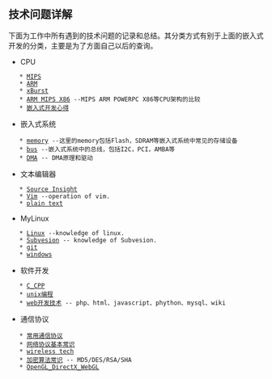 == 技术问题详解 ==
下面为工作中所有遇到的技术问题的记录和总结。其分类方式有别于上面的嵌入式开发的分类，主要是为了方面自己以后的查询。
* CPU
    * [[MIPS]]
    * [[ARM]]
    * [[xBurst]]
    * [[ARM MIPS X86]] --MIPS ARM POWERPC X86等CPU架构的比较
    * [[嵌入式开发心得]]
* 嵌入式系统 
    * [[memory]] --这里的memory包括Flash，SDRAM等嵌入式系统中常见的存储设备
    * [[bus]] --嵌入式系统中的总线，包括I2C，PCI，AMBA等
    * [[DMA]] -- DMA原理和驱动
* 文本编辑器
    * [[Source Insight]]
    * [[Vim]] --operation of vim.
    * [[plain text]]
* MyLinux
    * [[Linux]] --knowledge of linux.
    * [[Subvesion]] -- knowledge of Subvesion.
    * [[git]]
    * [[windows]]
* 软件开发
    * [[C_CPP]]
    * [[unix编程]]
    * [[web开发技术]] -- php、html、javascript、phython、mysql、wiki
* 通信协议
    * [[常用通信协议]]
    * [[网络协议基本常识]]
    * [[wireless tech]]
    * [[加密算法常识]] -- MD5/DES/RSA/SHA
    * [[OpenGL_DirectX_WebGL]]




